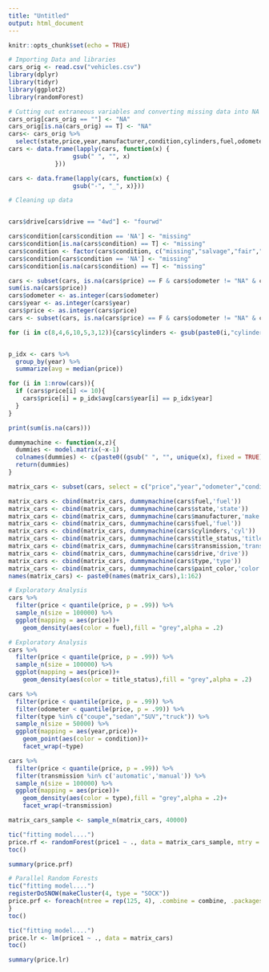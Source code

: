 ---
title: "Untitled"
output: html_document
---

```{r setup, include=FALSE}
knitr::opts_chunk$set(echo = TRUE)
```

```{r}
# Importing Data and libraries
cars_orig <- read.csv("vehicles.csv")
library(dplyr)
library(tidyr)
library(ggplot2)
library(randomForest)
```

```{r}
# Cutting out extraneous variables and converting missing data into NA
cars_orig[cars_orig == ""] <- "NA"
cars_orig[is.na(cars_orig) == T] <- "NA"
cars<- cars_orig %>% 
  select(state,price,year,manufacturer,condition,cylinders,fuel,odometer,title_status,transmission,drive,type,paint_color)
cars <- data.frame(lapply(cars, function(x) {
                  gsub(" ", "", x)
             }))

cars <- data.frame(lapply(cars, function(x) {
                  gsub("-", "_", x)}))
```

```{r}
# Cleaning up data


cars$drive[cars$drive == "4wd"] <- "fourwd"

cars$condition[cars$condition == 'NA'] <- "missing" 
cars$condition[is.na(cars$condition) == T] <- "missing" 
cars$condition <- factor(cars$condition, c("missing","salvage","fair","good","excellent","like new","new"))
cars$condition[cars$condition == 'NA'] <- "missing" 
cars$condition[is.na(cars$condition) == T] <- "missing" 

cars <- subset(cars, is.na(cars$price) == F & cars$odometer != "NA" & cars$price != "NA" & cars$year != 'NA')
sum(is.na(cars$price))
cars$odometer <- as.integer(cars$odometer)
cars$year <- as.integer(cars$year)
cars$price <- as.integer(cars$price)
cars <- subset(cars, is.na(cars$price) == F & cars$odometer != "NA" & cars$price != "NA" & cars$year != 'NA')

for (i in c(8,4,6,10,5,3,12)){cars$cylinders <- gsub(paste0(i,"cylinders"), paste0("cylinders",i), cars$cylinders)}


p_idx <- cars %>% 
  group_by(year) %>% 
  summarize(avg = median(price))

for (i in 1:nrow(cars)){
  if (cars$price[i] <= 10){
    cars$price[i] = p_idx$avg[cars$year[i] == p_idx$year]
  }
}

print(sum(is.na(cars)))
```

```{r}
dummymachine <- function(x,z){
  dummies <- model.matrix(~x-1)
  colnames(dummies) <- c(paste0((gsub(" ", "", unique(x), fixed = TRUE)),"_",z))
  return(dummies)
}

matrix_cars <- subset(cars, select = c("price","year","odometer","condition"))

matrix_cars <- cbind(matrix_cars, dummymachine(cars$fuel,'fuel'))
matrix_cars <- cbind(matrix_cars, dummymachine(cars$state,'state'))
matrix_cars <- cbind(matrix_cars, dummymachine(cars$manufacturer,'make'))
matrix_cars <- cbind(matrix_cars, dummymachine(cars$fuel,'fuel'))
matrix_cars <- cbind(matrix_cars, dummymachine(cars$cylinders,'cyl'))
matrix_cars <- cbind(matrix_cars, dummymachine(cars$title_status,'title'))
matrix_cars <- cbind(matrix_cars, dummymachine(cars$transmission,'trans'))
matrix_cars <- cbind(matrix_cars, dummymachine(cars$drive,'drive'))
matrix_cars <- cbind(matrix_cars, dummymachine(cars$type,'type'))
matrix_cars <- cbind(matrix_cars, dummymachine(cars$paint_color,'color'))
names(matrix_cars) <- paste0(names(matrix_cars),1:162)
```

```{r}
# Exploratory Analysis
cars %>% 
  filter(price < quantile(price, p = .99)) %>% 
  sample_n(size = 100000) %>% 
  ggplot(mapping = aes(price))+
    geom_density(aes(color = fuel),fill = "grey",alpha = .2)
```

```{r}
# Exploratory Analysis
cars %>% 
  filter(price < quantile(price, p = .99)) %>% 
  sample_n(size = 100000) %>% 
  ggplot(mapping = aes(price))+
    geom_density(aes(color = title_status),fill = "grey",alpha = .2)
```

```{r}
cars %>% 
  filter(price < quantile(price, p = .99)) %>% 
  filter(odometer < quantile(price, p = .99)) %>% 
  filter(type %in% c("coupe","sedan","SUV","truck")) %>% 
  sample_n(size = 50000) %>% 
  ggplot(mapping = aes(year,price))+
    geom_point(aes(color = condition))+
    facet_wrap(~type)
```

```{r}

cars %>% 
  filter(price < quantile(price, p = .99)) %>% 
  filter(transmission %in% c('automatic','manual')) %>% 
  sample_n(size = 100000) %>% 
  ggplot(mapping = aes(price))+
    geom_density(aes(color = type),fill = "grey",alpha = .2)+
    facet_wrap(~transmission)

```


```{r}
matrix_cars_sample <- sample_n(matrix_cars, 40000)
```


```{r}
tic("fitting model....")
price.rf <- randomForest(price1 ~ ., data = matrix_cars_sample, mtry = 6, importance = T)
toc()
```

```{r}
summary(price.prf)

```


```{r}
# Parallel Random Forests
tic("fitting model....")
registerDoSNOW(makeCluster(4, type = "SOCK"))
price.prf <- foreach(ntree = rep(125, 4), .combine = combine, .packages = "randomForest") %dopar% { randomForest(price1 ~ ., data = matrix_cars_sample, mtry = 6,ntree = ntree, importance = T)
}
toc()
```



```{r}
tic("fitting model....")
price.lr <- lm(price1 ~ ., data = matrix_cars)
toc()
```
```{r}
summary(price.lr)
```
